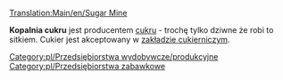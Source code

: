 [[Translation:Main/en/Sugar Mine]]
{{en/Industries|image=SugarMine.png
|name=Kopalnia cukru
|climates=[[Main/en/Klimat/Pl#Zabawkowy|Zabawkowy]]
|accepts=Nic
|produces=[[Main/pl/Cukier|Cukier]]
}}

'''Kopalnia cukru''' jest producentem [[Main/pl/Cukier|cukru]] - trochę tylko dziwne że robi to sitkiem. Cukier jest akceptowany w [[Main/pl/Zakład cukierniczy|zakładzie cukierniczym]].

{{pl/Navbox Industries}}

[[Category:pl/Przedsiębiorstwa wydobywcze/produkcyjne]]
[[Category:pl/Przedsiębiorstwa zabawkowe]]